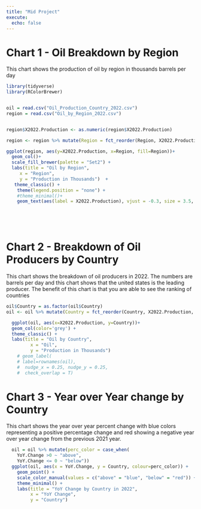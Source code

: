```yaml
---
title: "Mid Project"
execute: 
  echo: false
---
```


# Chart 1 - Oil Breakdown by Region

This chart shows the production of oil by region in thousands barrels per day

```r
library(tidyverse)
library(RColorBrewer)


oil = read.csv("Oil_Production_Country_2022.csv")
region = read.csv("Oil_by_Region_2022.csv")


region$X2022.Production <- as.numeric(region$X2022.Production)

region <- region %>% mutate(Region = fct_reorder(Region, X2022.Production, .desc = TRUE))

ggplot(region, aes(y=X2022.Production, x=Region, fill=Region))+
  geom_col()+ 
  scale_fill_brewer(palette = "Set2") +
  labs(title = "Oil by Region",
     x = "Region",
     y = "Production in Thousands")  +
   theme_classic() +
    theme(legend.position = "none") +
    #theme_minimal()+
    geom_text(aes(label = X2022.Production), vjust = -0.3, size = 3.5, color = "black") 
  


  

```

# Chart 2 - Breakdown of Oil Producers by Country

This chart shows the breakdown of oil producers in 2022. The numbers are barrels per day and this chart shows that the united states is the leading producer. The benefit of this chart is that you are able to see the ranking of countries

```r

oil$Country = as.factor(oil$Country)
oil <- oil %>% mutate(Country = fct_reorder(Country, X2022.Production, .desc = FALSE))

  ggplot(oil, aes(x=X2022.Production, y=Country))+
  geom_col(color='grey') +
  theme_classic() +
  labs(title = "Oil by Country",
         x = "Oil",
         y = "Production in Thousands") 
    # geom_label(
    # label=rownames(oil), 
    #  nudge_x = 0.25, nudge_y = 0.25, 
    #  check_overlap = T)

```

# Chart 3 - Year over Year change by Country

This chart shows the year over year percent change with blue colors representing a positive percentage change and red showing a negative year over year change from the previous 2021 year.

```r
  oil = oil %>% mutate(perc_color = case_when(
    YoY.Change >0 ~ "above",
    YoY.Change <= 0 ~ "below"))
  ggplot(oil, aes(x = YoY.Change, y = Country, colour=perc_color)) +
    geom_point() +
    scale_color_manual(values = c("above" = "blue", "below" = "red")) +
    theme_minimal() +
    labs(title = "YoY Change by Country in 2022",
         x = "YoY Change",
         y = "Country") 
```
